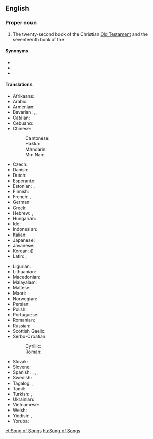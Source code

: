 {{book of the Bible|Song of Solomon}}
==English==

===Proper noun===
{{en-proper noun|head=[[song|Song]] of Songs}}

# {{lb|en|biblical}} The twenty-second book of the Christian [[Old Testament]] and the seventeenth book of the {{w|Hebrew Bible}}.

====Synonyms====
* {{l|en|Canticles}}
* {{l|en|Canticle of Canticles}}
* {{l|en|Song of Solomon}}

====Translations====
{{trans-top|book of the Bible}}
* Afrikaans: {{t|af|Hooglied}}
* Arabic: {{t|ar|سِفْرُ نَشِيدِ الْأَنْشَادِ}}
* Armenian: {{t|hy|Երգ երգոց}}
* Bavarian: {{t|bar|Hohes Liad}}, {{t|bar|Hoheliad}}, {{t|bar|Hoheliad vom Salomo}}
* Catalan: {{t|ca|Càntic dels Càntics|m}}
* Cebuano: {{t|ceb|Awit sa mga Awit}}
* Chinese:
*: Cantonese: {{t|yue|雅歌|tr=ngaa5 go1|sc=Hani}}
*: Hakka: {{t|hak|雅歌|tr=Ngá-kô|sc=Hani}}
*: Mandarin: {{t+|cmn|雅歌|tr=Yǎgē|sc=Hani}}
*: Min Nan: {{t|nan|雅歌|tr=Ngá-ko|sc=Hani}}
* Czech: {{t|cs|Píseň písní|p}}
* Danish: {{t|da|Højsangen|n}}
* Dutch: {{t+|nl|Hooglied|n}}
* Esperanto: {{t|eo|Alta Kanto de Salomono}}
* Estonian: {{t|et|Ülemlaul}}, {{t|et|Saalomoni ülemlaul}}
* Finnish: {{t|fi|Laulujen laulu}}
* French: {{t|fr|Cantique de Solomon|m}}, {{t|fr|Cantique de Cantiques}}
* German: {{t|de|Hoheslied|n}}
* Greek: {{t|el|Άσμα Ασμάτων|n}}
* Hebrew: {{t+|he|שִׁיר הַשִּׁירִים|tr=shir ha-shirím|sc=Hebr}}, {{t|he|שִׁיר הַשִּׁירִים אֲשֶׁר לִשְׁלֹמֹה|tr=shir ha-shirím 'ashér lish'lomó|sc=Hebr}}
* Hungarian: {{t+|hu|Énekek éneke}}
* Ido: {{t+|io|Kanto|m}}
* Indonesian: {{t|id|Kitab Kidung Agung}}
* Italian: {{t|it|Cantico dei cantici|m}}
* Japanese: {{t|ja|雅歌|tr=がか, Gaka}}
* Javanese: {{t|jv|Kidung Agung}}
* Korean: {{t+|ko|^아가|sc=Hang}} ({{t+|ko|雅歌|sc=Hani}})
* Latin: {{t+|la|Canticum Canticorum|n}}, {{t|la|Canticum Solomonis|n}}
{{trans-mid}}
* Ligurian: {{t|lij|Cantego di Canteghi}}
* Lithuanian: {{t|lt|Giesmių giesmė}}
* Macedonian: {{t|mk|Песна над песните|f}}
* Malayalam: {{t|ml|ഉത്തമഗീതം|tr=Uththmgīth'|sc=Mlym}}
* Maltese: {{t|mt|L-Għanja tal-Għanjiet}}
* Maori: {{t|mi|Waiata a Horomona}}
* Norwegian: {{t|no|Høgsongen|m}}
* Persian: {{t|fa|غزل غزل‌های سلیمان|sc=fa-Arab}}
* Polish: {{t|pl|Pieśń nad pieśniami|f}}
* Portuguese: {{t+|pt|Cântico dos Cânticos|m}}
* Romanian: {{t|ro|Cântarea Cântărilor}}
* Russian: {{t|ru|Песнь пе́сней Соломо́на}}
* Scottish Gaelic: {{t|gd|Dàn Sholaimh}}
* Serbo-Croatian:
*: Cyrillic: {{t|sh|Песма над песмама}}
*: Roman: {{t|sh|Pesma nad pesmama}}
* Slovak: {{t|sk|Pieseň piesní}}
* Slovene: {{t|sl|Visoka pesem}}
* Spanish: {{t+|es|Cantar de los Cantares|m}}, {{t|es|Cantar de Salomón}}, {{t|es|Cantar de los Cantares de Salomón|m}}, {{t|es|Cantares|m-p}}
* Swedish: {{t+|sv|Höga Visan}}
* Tagalog: {{t|tl|Awit ng mga Awit}}, {{t+|tl|Ang Awit ni Solomon}}
* Tamil: {{t|ta|இனிமைமிகு பாடல்|tr=Inimaimiku Pāṭl|sc=Taml}}
* Turkish: {{t|tr|Ezgiler Ezgisi}}, {{t|tr|Süleyman'ın Ezgiler Ezgisi}}
* Ukrainian: {{t|uk|Пі́сня над пі́снями}}
* Vietnamese: {{t|vi|Sách Diễm ca}}
* Welsh: {{t|cy|Caniad Solomon}}
* Yiddish: {{t|yi|שיר־השירים|tr=shir-hashirem|m}}, {{t|yi|שיר השירים אשר לשלמה|tr=shir hashirem asher leshloyme|m}}
* Yoruba: {{t|yo|Orin Solomoni}}
{{trans-bottom}}

[[et:Song of Songs]]
[[hu:Song of Songs]]